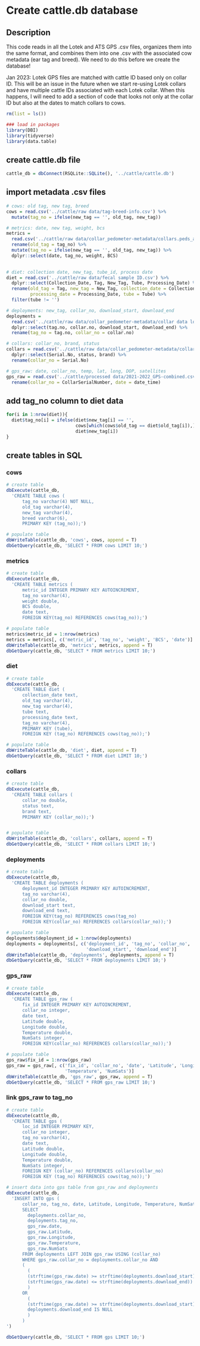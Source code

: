 # Create cattle.db database

## Description
This code reads in all the Lotek and ATS GPS .csv files, organizes them into
the same format, and combines them into one .csv with the associated cow
metadata (ear tag and breed). We need to do this before we create the database!

Jan 2023: Lotek GPS files are matched with cattle ID based only on collar ID.
This will be an issue in the future when we start re-using Lotek collars and
have multiple cattle IDs associated with each Lotek collar. When this happens,
I will need to add a section of code that looks not only at the collar ID but
also at the dates to match collars to cows.

```r
rm(list = ls())
```


```r
### load in packages
library(DBI)
library(tidyverse)
library(data.table)
```

## create cattle.db file
```r
cattle_db = dbConnect(RSQLite::SQLite(), '../cattle/cattle.db')
```

## import metadata .csv files
```r
# cows: old tag, new tag, breed
cows = read.csv('../cattle/raw data/tag-breed-info.csv') %>%
  mutate(tag_no = ifelse(new_tag == '', old_tag, new_tag))

# metrics: date, new tag, weight, bcs
metrics = 
  read.csv('../cattle/raw data/collar_pedometer-metadata/collars.peds_all.csv') %>%
  rename(old_tag = tag_no) %>%
  mutate(tag_no = ifelse(new_tag == '', old_tag, new_tag)) %>%
  dplyr::select(date, tag_no, weight, BCS)
  

# diet: collection date, new_tag, tube_id, process date
diet = read.csv('../cattle/raw data/fecal sample ID.csv') %>%
  dplyr::select(Collection_Date, Tag, New_Tag, Tube, Processing_Date) %>%
  rename(old_tag = Tag, new_tag = New_Tag, collection_date = Collection_Date,
         processing_date = Processing_Date, tube = Tube) %>%
  filter(tube != '')

# deployments: new_tag, collar_no, download_start, download_end
deployments = 
  read.csv('../cattle/raw data/collar_pedometer-metadata/collar data log.csv') %>%
  dplyr::select(tag.no, collar.no, download_start, download_end) %>%
  rename(tag_no = tag.no, collar_no = collar.no)

# collars: collar_no, brand, status
collars = read.csv('../cattle/raw data/collar_pedometer-metadata/collars.csv') %>%
  dplyr::select(Serial.No, status, brand) %>%
  rename(collar_no = Serial.No)

# gps_raw: date, collar_no, temp, lat, long, DOP, satellites
gps_raw = read.csv('../cattle/processed data/2021-2022_GPS-combined.csv') %>%
  rename(collar_no = CollarSerialNumber, date = date_time)

```

## add tag_no column to diet data
```r
for(i in 1:nrow(diet)){
  diet$tag_no[i] = ifelse(diet$new_tag[i] == '',
                          cows[which(cows$old_tag == diet$old_tag[i]),]$tag_no,
                          diet$new_tag[i])
}
```

## create tables in SQL
### cows
```r
# create table
dbExecute(cattle_db, 
  'CREATE TABLE cows (
      tag_no varchar(4) NOT NULL,
      old_tag varchar(4),
      new_tag varchar(4),
      breed varchar(6),
      PRIMARY KEY (tag_no));')

# populate table
dbWriteTable(cattle_db, 'cows', cows, append = T)
dbGetQuery(cattle_db, 'SELECT * FROM cows LIMIT 10;')
```

### metrics
```r
# create table
dbExecute(cattle_db, 
  'CREATE TABLE metrics (
      metric_id INTEGER PRIMARY KEY AUTOINCREMENT,
      tag_no varchar(4),
      weight double,
      BCS double,
      date text,
      FOREIGN KEY(tag_no) REFERENCES cows(tag_no));')

# populate table
metrics$metric_id = 1:nrow(metrics)
metrics = metrics[, c('metric_id', 'tag_no', 'weight', 'BCS', 'date')]
dbWriteTable(cattle_db, 'metrics', metrics, append = T)
dbGetQuery(cattle_db, 'SELECT * FROM metrics LIMIT 10;')
```

### diet
```r
# create table
dbExecute(cattle_db, 
  'CREATE TABLE diet (
      collection_date text,
      old_tag varchar(4),
      new_tag varchar(4),
      tube text,
      processing_date text,
      tag_no varchar(4),
      PRIMARY KEY (tube),
      FOREIGN KEY (tag_no) REFERENCES cows(tag_no));')

# populate table
dbWriteTable(cattle_db, 'diet', diet, append = T)
dbGetQuery(cattle_db, 'SELECT * FROM diet LIMIT 10;')
```

### collars
```r
# create table
dbExecute(cattle_db, 
  'CREATE TABLE collars (
      collar_no double,
      status text,
      brand text,
      PRIMARY KEY (collar_no));')


# populate table
dbWriteTable(cattle_db, 'collars', collars, append = T)
dbGetQuery(cattle_db, 'SELECT * FROM collars LIMIT 10;')
```

### deployments
```r
# create table
dbExecute(cattle_db, 
  'CREATE TABLE deployments (
      deployment_id INTEGER PRIMARY KEY AUTOINCREMENT,
      tag_no varchar(4),
      collar_no double,
      download_start text,
      download_end text,
      FOREIGN KEY(tag_no) REFERENCES cows(tag_no)
      FOREIGN KEY(collar_no) REFERENCES collars(collar_no));')

# populate table
deployments$deployment_id = 1:nrow(deployments)
deployments = deployments[, c('deployment_id', 'tag_no', 'collar_no', 
                              'download_start', 'download_end')]
dbWriteTable(cattle_db, 'deployments', deployments, append = T)
dbGetQuery(cattle_db, 'SELECT * FROM deployments LIMIT 10;')
```

### gps_raw
```r
# create table
dbExecute(cattle_db, 
  'CREATE TABLE gps_raw (
      fix_id INTEGER PRIMARY KEY AUTOINCREMENT,
      collar_no integer,
      date text,
      Latitude double,
      Longitude double,
      Temperature double,
      NumSats integer,
      FOREIGN KEY(collar_no) REFERENCES collars(collar_no));')

# populate table
gps_raw$fix_id = 1:nrow(gps_raw)
gps_raw = gps_raw[, c('fix_id', 'collar_no', 'date', 'Latitude', 'Longitude',
                      'Temperature', 'NumSats')]
dbWriteTable(cattle_db, 'gps_raw', gps_raw, append = T)
dbGetQuery(cattle_db, 'SELECT * FROM gps_raw LIMIT 10;')
```

### link gps_raw to tag_no
```r
# create table
dbExecute(cattle_db,
  'CREATE TABLE gps (
      loc_id INTEGER PRIMARY KEY,
      collar_no integer,
      tag_no varchar(4),
      date text,
      Latitude double,
      Longitude double,
      Temperature double,
      NumSats integer,
      FOREIGN KEY (collar_no) REFERENCES collars(collar_no)
      FOREIGN KEY (tag_no) REFERENCES cows(tag_no));')

# insert data into gps table from gps_raw and deployments
dbExecute(cattle_db,
  'INSERT INTO gps (
      collar_no, tag_no, date, Latitude, Longitude, Temperature, NumSats)
      SELECT
        deployments.collar_no,
        deployments.tag_no,
        gps_raw.date,
        gps_raw.Latitude,
        gps_raw.Longitude,
        gps_raw.Temperature,
        gps_raw.NumSats
      FROM deployments LEFT JOIN gps_raw USING (collar_no)
      WHERE gps_raw.collar_no = deployments.collar_no AND
      (
        (
        (strftime(gps_raw.date) >= strftime(deployments.download_start)) AND
        (strftime(gps_raw.date) <= strftime(deployments.download_end))
        )
      OR
        (
        (strftime(gps_raw.date) >= strftime(deployments.download_start)) AND
        deployments.download_end IS NULL
        )
      )
')

dbGetQuery(cattle_db, 'SELECT * FROM gps LIMIT 10;')
```

